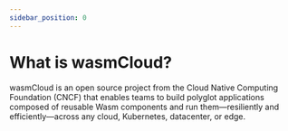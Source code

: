 ```yaml
---
sidebar_position: 0
---
```



# What is wasmCloud?

wasmCloud is an open source project from the Cloud Native Computing Foundation (CNCF) that enables teams to build polyglot applications composed of reusable Wasm components and run them—resiliently and efficiently—across any cloud, Kubernetes, datacenter, or edge.

<WhatIsWasmCloudSwitcher />
